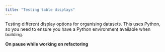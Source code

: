 ```yaml
---
title: "Testing table displays"
---
```


Testing different display options for organising datasets. This uses Python, so you need to ensure you have a Python environment available when building.

**On pause while working on refactoring**
